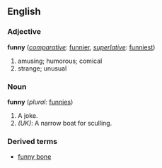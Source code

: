 ==English==

===Adjective===
'''funny''' (''[[comparative]]'': [[funnier]], ''[[superlative]]'': [[funniest]])
#amusing; humorous; comical
#strange; unusual

===Noun===
'''funny''' (''plural:'' [[funnies]])
#A joke.
#''(UK)'': A narrow boat for sculling.

===Derived terms===
*[[funny bone]]
